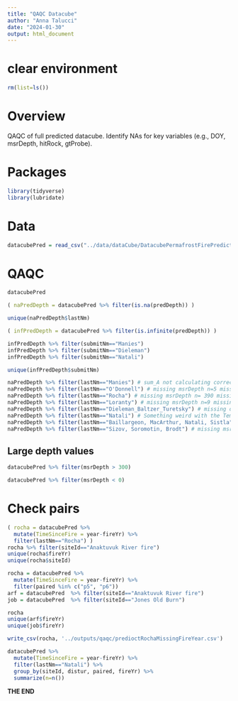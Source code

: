 ```yaml
---
title: "QAQC Datacube"
author: "Anna Talucci"
date: "2024-01-30"
output: html_document
---
```



# clear environment
```r
rm(list=ls())
```

# Overview
QAQC of full predicted datacube. Identify NAs for key variables (e.g., DOY, msrDepth, hitRock, gtProbe).


# Packages

```r
library(tidyverse)
library(lubridate)
```

# Data

```r
datacubePred = read_csv("../data/dataCube/DatacubePermafrostFirePredicted.csv")
```



# QAQC

```r
datacubePred
```

```r
( naPredDepth = datacubePred %>% filter(is.na(predDepth)) )
```

```r
unique(naPredDepth$lastNm)
```

```r
( infPredDepth = datacubePred %>% filter(is.infinite(predDepth)) )
```
```r
infPredDepth %>% filter(submitNm=="Manies")
infPredDepth %>% filter(submitNm=="Dieleman")
infPredDepth %>% filter(submitNm=="Natali")
```


```r
unique(infPredDepth$submitNm)
```


```r
naPredDepth %>% filter(lastNm=="Manies") # sum_A not calculating correctly need to check for id 1-41 because the temperatures for the days preceeding 117 are all below freezing
naPredDepth %>% filter(lastNm=="O'Donnell") # missing msrDepth n=5 missing in submitted
naPredDepth %>% filter(lastNm=="Rocha") # missing msrDepth n= 390 missing in submitted
naPredDepth %>% filter(lastNm=="Loranty") # missing msrDepth n=9 missing in submitted
naPredDepth %>% filter(lastNm=="Dieleman_Baltzer_Turetsky") # missing day of month n=1841
naPredDepth %>% filter(lastNm=="Natali") # Something weird with the Temperature date from ERA5 need to check n=237 on missing n=24 msrDepth in submitted data
naPredDepth %>% filter(lastNm=="Baillargeon, MacArthur, Natali, Sistla") # missing msrDepth n=8 missing in submitted
naPredDepth %>% filter(lastNm=="Sizov, Soromotin, Brodt") # missing msrDepth n=4 missing in submitted
```



## Large depth values

```r
datacubePred %>% filter(msrDepth > 300)

```

```r
datacubePred %>% filter(msrDepth < 0)

```



# Check pairs 

```r
( rocha = datacubePred %>% 
  mutate(TimeSinceFire = year-fireYr) %>%
  filter(lastNm=="Rocha") )
rocha %>% filter(siteId=="Anaktuvuk River fire")
unique(rocha$fireYr)
unique(rocha$siteId)
```
```r
rocha = datacubePred %>% 
  mutate(TimeSinceFire = year-fireYr) %>%
  filter(paired %in% c("p5", "p6"))
arf = datacubePred  %>% filter(siteId=="Anaktuvuk River fire")
job = datacubePred  %>% filter(siteId=="Jones Old Burn")

rocha
unique(arf$fireYr)
unique(job$fireYr)
```

```r
write_csv(rocha, '../outputs/qaqc/predioctRochaMissingFireYear.csv')
```

```r
datacubePred %>% 
  mutate(TimeSinceFire = year-fireYr) %>%
  filter(lastNm=="Natali") %>%
  group_by(siteId, distur, paired, fireYr) %>%
  summarize(n=n())
```



**THE END**